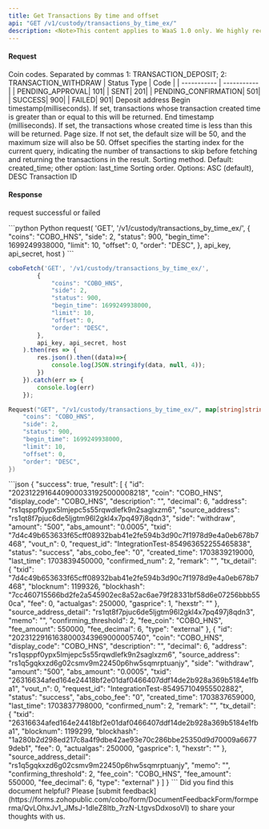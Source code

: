 ```yaml
---
title: Get Transactions By time and offset
api: "GET /v1/custody/transactions_by_time_ex/"
description: <Note>This content applies to WaaS 1.0 only. We highly recommend that you upgrade to [WaaS 2.0](https://www.cobo.com/developers/v2/guides/overview/introduction).</Note> This endpoint returns a list of transactions filtered by time range, transaction status, coins, transaction side (deposit/withdraw) and address. As the extension of ***[Get Transactions By Time](https://www.cobo.com/developers/v1/api-references/custody-wallet/transactions_by_time)***, this endpoint introduced a new 'offset' parameter used for performing pagination query of transactions. The response includes transaction details such as transaction hash, amount, and timestamp.
---
```


#### Request
<ParamField query="coins" type="String" >Coin codes. Separated by commas</ParamField>
<ParamField query="side" type="Int" >1: TRANSACTION_DEPOSIT; 2: TRANSACTION_WITHDRAW </ParamField>
<ParamField query="status" type="Int" >
  | Status Type | Code |
  | ----------- | ----------- |
  | PENDING_APPROVAL| 101|
  | SENT| 201|
  | PENDING_CONFIRMATION| 501|
  | SUCCESS| 900|
  | FAILED| 901|
</ParamField>
<ParamField query="address" type="String" >Deposit address</ParamField>
<ParamField query="begin_time" type="Long" >Begin timestamp(milliseconds). If set, transactions whose transaction created time is greater than or equal to this will be returned.</ParamField>
<ParamField query="end_time" type="Long" >End timestamp (milliseconds). If set, the transactions whose created time is less than this will be returned.</ParamField>
<ParamField query="limit" type="Integer" >Page size. If not set, the default size will be 50, and the maximum size will also be 50.</ParamField>
<ParamField query="offset" type="Integer" >Offset specifies the starting index for the current query, indicating the number of transactions to skip before fetching and returning the transactions in the result.</ParamField>
<ParamField query="order_by" type="String" >Sorting method. Default: created_time; other option: last_time</ParamField>
<ParamField query="order" type="String" >Sorting order. Options: ASC (default), DESC</ParamField>
<ParamField query="txid" type="String" >Transaction ID</ParamField>


#### Response
<ResponseField name="success" type="bool">request successful or failed</ResponseField>
<ResponseField name="result" type="object[]">
  <Expandable title="object">
        <Snippet file="full_custodian_transaction_snippet.mdx" />
  </Expandable>
</ResponseField>

<RequestExample>
```python Python
request(
  'GET',
  '/v1/custody/transactions_by_time_ex/',
  {
    "coins": "COBO_HNS",
    "side": 2,
    "status": 900,
    "begin_time": 1699249938000,
    "limit": 10,
    "offset": 0,
    "order": "DESC",
  },
  api_key, api_secret, host
)
```

```javascript JavaScript
coboFetch('GET', '/v1/custody/transactions_by_time_ex/',
        {
            "coins": "COBO_HNS",
            "side": 2,
            "status": 900,
            "begin_time": 1699249938000,
            "limit": 10,
            "offset": 0,
            "order": "DESC",
        },
        api_key, api_secret, host
    ).then(res => {
        res.json().then((data)=>{
            console.log(JSON.stringify(data, null, 4));
        })
    }).catch(err => {
        console.log(err)
    });
```

```go Go
Request("GET", "/v1/custody/transactions_by_time_ex/", map[string]string{
    "coins": "COBO_HNS",
    "side": 2,
    "status": 900,
    "begin_time": 1699249938000,
    "limit": 10,
    "offset": 0,
    "order": "DESC",
})
```
</RequestExample>


<ResponseExample>
```json
{
  "success": true,
  "result": [
    {
        "id": "20231229164409000331925000008218",
        "coin": "COBO_HNS",
        "display_code": "COBO_HNS",
        "description": "",
        "decimal": 6,
        "address": "rs1qsppf0ypx5lmjepc5s55rqwdlefk9n2saglxzm6",
        "source_address": "rs1qt8f7pjuc6de5ljgtm96l2gkl4x7pq497j8qdn3",
        "side": "withdraw",
        "amount": "500",
        "abs_amount": "0.0005",
        "txid": "7d4c49b653633f65cff08932bab41e2fe594b3d90c7f1978d9e4a0eb678b7468",
        "vout_n": 0,
        "request_id": "IntegrationTest-854963652255465838",
        "status": "success",
        "abs_cobo_fee": "0",
        "created_time": 1703839219000,
        "last_time": 1703839450000,
        "confirmed_num": 2,
        "remark": "",
        "tx_detail": {
            "txid": "7d4c49b653633f65cff08932bab41e2fe594b3d90c7f1978d9e4a0eb678b7468",
            "blocknum": 1199326,
            "blockhash": "7cc460715566bd2fe2a545902ec8a52ac6ae79f28331bf58d6e07256bbb550ca",
            "fee": 0,
            "actualgas": 250000,
            "gasprice": 1,
            "hexstr": ""
        },
        "source_address_detail": "rs1qt8f7pjuc6de5ljgtm96l2gkl4x7pq497j8qdn3",
        "memo": "",
        "confirming_threshold": 2,
        "fee_coin": "COBO_HNS",
        "fee_amount": 550000,
        "fee_decimal": 6,
        "type": "external"
    },
    {
        "id": "20231229161638000343969000005740",
        "coin": "COBO_HNS",
        "display_code": "COBO_HNS",
        "description": "",
        "decimal": 6,
        "address": "rs1qsppf0ypx5lmjepc5s55rqwdlefk9n2saglxzm6",
        "source_address": "rs1q5gqkxzd6g02csmv9m22450p6hw5sqmrptuanjy",
        "side": "withdraw",
        "amount": "500",
        "abs_amount": "0.0005",
        "txid": "26316634afed164e24418bf2e01daf0466407ddf14de2b928a369b5184e1fba1",
        "vout_n": 0,
        "request_id": "IntegrationTest-854957104955502882",
        "status": "success",
        "abs_cobo_fee": "0",
        "created_time": 1703837659000,
        "last_time": 1703837798000,
        "confirmed_num": 2,
        "remark": "",
        "tx_detail": {
            "txid": "26316634afed164e24418bf2e01daf0466407ddf14de2b928a369b5184e1fba1",
            "blocknum": 1199299,
            "blockhash": "1a280b2d298ed217c8a4f9dbe42ae93e70c286bbe25350d9d70009a66779deb1",
            "fee": 0,
            "actualgas": 250000,
            "gasprice": 1,
            "hexstr": ""
        },
        "source_address_detail": "rs1q5gqkxzd6g02csmv9m22450p6hw5sqmrptuanjy",
        "memo": "",
        "confirming_threshold": 2,
        "fee_coin": "COBO_HNS",
        "fee_amount": 550000,
        "fee_decimal": 6,
        "type": "external"
    }
  ]
}
```
</ResponseExample>
<Tip>Did you find this document helpful? Please [submit feedback](https://forms.zohopublic.com/cobo/form/DocumentFeedbackForm/formperma/QvLOhxJv1_JMsJ-1dleZ8Itb_7rzN-LtgvsDdxosoVI) to share your thoughts with us.</Tip>